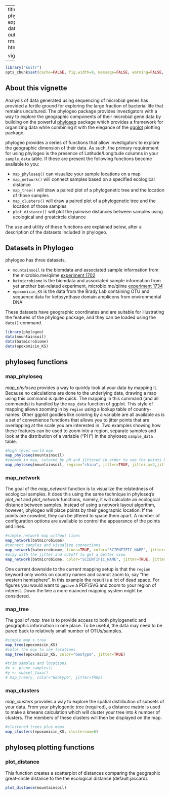<link href="http://joey711.github.com/phyloseq/markdown.css" rel="stylesheet"></link>

---
title: "vignette for phylogeo: geographic exploration of biom data"
date: "`r Sys.Date()`"
output: 
  rmarkdown::html_vignette
  html_document:
    toc: yes
  
vignette: >
  %\VignetteIndexEntry{Geographic Exploration}
  %\VignetteEngine{knitr::rmarkdown}
---

```r
library("knitr")
opts_chunk$set(cache=FALSE, fig.width=9, message=FALSE, warning=FALSE, comment = "#>")
```

## About this vignette
Analysis of data generated using sequencing of microbial genes has provided a 
fertile ground for exploring the large fraction of bacterial life that remains
uncultured. The phylogeo package provides investigators with a way to explore
the geographic components of their microbial gene data by building on the 
powerful [phyloseq](https://github.com/joey711/phyloseq) package which 
provides a framework for organizing data while combining it with the elegance
of the [ggplot](http://ggplot2.org/) plotting package. 

phylogeo provides a series of functions that allow investigators to explore
the geographic dimension of their data. As such, the primary requirement for
using phylogeo is the presence of Latitude/Longitude columns in your 
`sample_data` table. If these are present the following functions become
available to you:

  - `map_phyloseq()` can visualize your sample locations on a map
  - `map_network()` will connect samples based on a specified ecological distance
  - `map_tree()` will draw a paired plot of a phylogenetic tree and the location of those samples
  - `map_clusters()` will draw a paired plot of a phylogenetic tree and the location of those samples
  - `plot_distance()` will plot the pairwise distances between samples using ecological and greatcircle distance

The use and utility of these functions are explained below, after a 
description of the datasets included in phylogeo.

## Datasets in Phylogeo
phylogeo has three datasets. 

  - `mountainsoil` is the biomdata and associated sample information from the microbio.me/qiime [experiment 1702](microbio.me/qiime/1702)
  - `batmicrobiome` is the biomdata and associated sample information from yet another bat-related experiment, microbio.me/qiime [experiment 1734](microbio.me/qiime/1734)
  - `epoxomicin_KS` is the data from the Brady Lab containing OTU and sequence data for ketosynthase domain amplicons from environmental DNA
  
These datasets have geographic coordinates and are suitable for illustrating
the features of the phylogeo package, and they can be loaded using 
the `data()` command.
  
```r
library(phylogeo)
data(mountainsoil)
data(batmicrobiome)
data(epoxomicin_KS)
```

## phyloseq functions

### map_phyloseq
*map_phyloseq* provides a way to quickly look at your data by mapping it.
Because no calculations are done to the underlying data, drawing a map 
using this command is quite quick. The mapping in this command (and all commands) 
is handled by the `map_data` function of ggplot. This style of mapping 
allows zooming in by `region` using a lookup table of country-names. 
Other ggplot goodies like coloring by a variable are all available as 
is a set of convenience functions that allows you to jitter points that
are overlapping at the scale you are interested in. Two examples showing 
how these features can be used to zoom into a region, separate samples
and look at the distribution of a variable ("PH") in the phyloseq
`sample_data` table.

```r
#high level world map
map_phyloseq(mountainsoil)
#zoomed in map, colored by pH and jittered in order to see the points better
map_phyloseq(mountainsoil, region="china", jitter=TRUE, jitter.x=2,jitter.y=2, color="PH")
```

### map_network
The goal of the *map_network* function is to visualize the relatedness
of ecological samples. It does this using the same technique in 
phyloseq's *plot_net* and *plot_network* functions, namely, it will
calculate an ecological distance between samples. Instead of using a 
network layout algorithm, however, phylogeo will place points by their
geographic location. If the points are crowded, they can be jittered 
to space them apart. A number of configuration options are available to
control the appearance of the points and lines.

```r
#simple network map without lines 
map_network(batmicrobiome)
#connect samples and visualize connections
map_network(batmicrobiome, lines=TRUE, color="SCIENTIFIC_NAME", jitter=TRUE)
#play with the jitter and cutoff to get a better view
map_network(batmicrobiome, color="SCIENTIFIC_NAME", jitter=TRUE, jitter.x=20,jitter.y=1, lines=TRUE, line_weight = 0.2)
```

One current downside to the current mapping setup is that the `region` keyword
only works on country names and cannot zoom to, say "the western hemisphere". 
In this example the result is a lot of dead space. For figures you would want
to `ggsave` a PDF/SVG and zoom to your region of interest. Down the line a more
nuanced mapping system might be considered.

### map_tree
The goal of *map_tree* is to provide access to both phylogenetic and geographic information in one place. To be useful, the data may need to be pared back to relatively small number of OTUs/samples. 
```r
#simple map + tree
map_tree(epoxomicin_KS)
#color the map to see locations
map_tree(epoxomicin_KS, color="Geotype", jitter=TRUE)
```

```r
#trim samples and locations
#x <- prune_samples()
#y <- subset_taxa()
# map_tree(y, color="Geotype", jitter=TRUE)
```

### map_clusters
*map_clusters* provides a way to explore the spatial distribution of subsets of your data. From your phylogentic tree (required), a distance matrix is used to make a kmeans calculation which will cluster your tree into *k* number of clusters. The members of these clusters will then be displayed on the map.
```r
#clustered trees plus maps
map_clusters(epoxomicin_KS, clusternum=6)
```

## phyloseq plotting functions

### plot_distance
This function creates a scatterplot of distances comparing the geographic great-circle distance to the the ecological distance (default:jaccard).
```r
plot_distance(mountainsoil)
```


